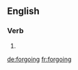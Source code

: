 ==English==

===Verb===
{{head|en|present participle}}

# {{present participle of|forgo|lang=en}}

[[de:forgoing]]
[[fr:forgoing]]